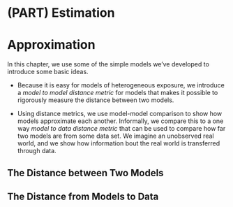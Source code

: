 # (PART) Estimation {-}


# Approximation 

In this chapter, we use some of the simple models we've developed to introduce some basic ideas. 

+ Because it is easy for models of heterogeneous exposure,  we introduce a *model to model distance metric* for models that makes it possible to rigorously measure the distance between two models. 

+ Using distance metrics, we use model-model comparison to show how models approximate each another. Informally, we compare this to a one way *model to data distance metric* that can be used to compare how far two models are from some data set. We imagine an unobserved real world, and we show how information bout the real world is transferred through data.

## The Distance between Two Models

## The Distance from Models to Data
